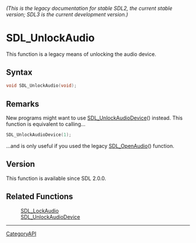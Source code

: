 ====== (This is the legacy documentation for stable SDL2, the current stable version; SDL3 is the current development version.) ======
= SDL_UnlockAudio =

This function is a legacy means of unlocking the audio device.

== Syntax ==

<syntaxhighlight lang='c'>
void SDL_UnlockAudio(void);
</syntaxhighlight>

== Remarks ==

New programs might want to use [[SDL_UnlockAudioDevice]]() instead. This
function is equivalent to calling...

<syntaxhighlight lang='c'>
SDL_UnlockAudioDevice(1);
</syntaxhighlight>

...and is only useful if you used the legacy [[SDL_OpenAudio]]() function.

== Version ==

This function is available since SDL 2.0.0.

== Related Functions ==

:[[SDL_LockAudio]]
:[[SDL_UnlockAudioDevice]]

----
[[CategoryAPI]]


